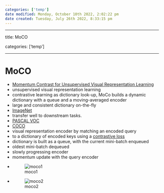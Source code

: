 ```yaml
---
categories: ['temp']
date modified: Monday, October 10th 2022, 2:02:22 pm
date created: Tuesday, July 26th 2022, 8:33:15 pm
---
```


---

title: MoCO

categories: ['temp']

---

# MoCO
- [Momentum Contrast for Unsupervised Visual Representation Learning](https://arxiv.org/abs/1911.05722)
- unsupervised visual representation learning
- contrastive learning as dictionary look-up, MoCo builds a dynamic dictionary with a queue and a moving-averaged encoder
- large and consistent dictionary on-the-fly
- [ImageNet](ImageNet.qmd)
- transfer well to downstream tasks.
- [PASCAL VOC](PASCAL%20VOC.qmd)
- [COCO](COCO.qmd)
- visual representation encoder by matching an encoded query
- to a dictionary of encoded keys using a [contrastive loss](Contrastive%20Loss.qmd)
- dictionary is built as a queue, with the current mini-batch enqueued
- oldest mini-batch dequeued
- slowly progressing encoder
- momentum update with the query encoder
- ![moco1](images/moco1.jpg)
- ![moco2](images/moco2.jpg)




